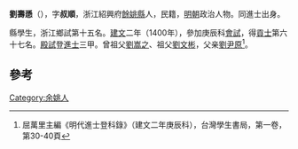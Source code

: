 '''劉壽愻'''（{{bd|1370年||？}}），字'''叔順'''，浙江紹興府[[餘姚縣|餘姚縣]]人，民籍，[[明朝|明朝]]政治人物。同進士出身。

縣學生，浙江鄉試第十五名。[[建文|建文]]二年（1400年），參加庚辰科[[會試|會試]]，得[[貢士|貢士]]第六十七名。[[殿試|殿試]]登[[進士|進士]]三甲。曾祖父[[劉嵩之|劉嵩之]]、祖父[[劉文彬|劉文彬]]，父亲[[劉尹原|劉尹原]]<ref>屈萬里主編《明代進士登科錄》（建文二年庚辰科），台灣學生書局，第一卷，第30-40頁</ref>。

==參考==
{{reflist}}
{{明朝人物小作品}}
{{建文二年庚辰科殿試金榜}}
{{DEFAULTSORT:Liu刘}}

[[Category:余姚人|Category:余姚人]]